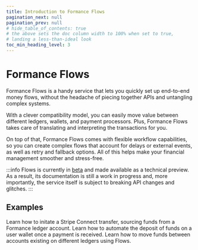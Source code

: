 ```yaml
---
title: Introduction to Formance Flows
pagination_next: null
pagination_prev: null
# hide_table_of_contents: true
# the above sets the doc column width to 100% when set to true,
# landing a less-than-ideal look
toc_min_heading_level: 3
---
```



# Formance Flows

Formance Flows is a handy service that lets you quickly set up end-to-end money flows, without the headache of piecing together APIs and untangling complex systems.

With a clever compatibility model, you can easily move value between different ledgers, wallets, and payment processors. Plus, Formance Flows takes care of translating and interpreting the transactions for you.

On top of that, Formance Flows comes with flexible workflow capabilities, so you can create complex flows that account for delays or external events, as well as retry and fallback options. All of this helps make your financial management smoother and stress-free.

:::info
Flows is currently in [beta](https://formance.com/products/flows) and made available as a technical preview. As a result, its documentation is still a work in progress and, more importantly, the service itself is subject to breaking API changes and glitches.
:::

## Examples

<DocCardGrid>

<DocCard headline="Ledger to Payout" cta="Learn More" link="examples/stripe-payout" highlight="true">
  Learn how to initate a Stripe Connect transfer, sourcing funds from a Formance ledger account.
</DocCard>

<DocCard headline="Deposit on Wallet" cta="Learn More" link="examples/payment-to-wallet" highlight="true">
  Learn how to automate the deposit of funds on a user wallet once a payment is received.
</DocCard>

<DocCard headline="Multiple Ledgers" cta="Learn More" link="examples/ledger-to-ledger" highlight="true">
  Learn how to move funds between accounts existing on different ledgers using Flows.
</DocCard>

</DocCardGrid>
